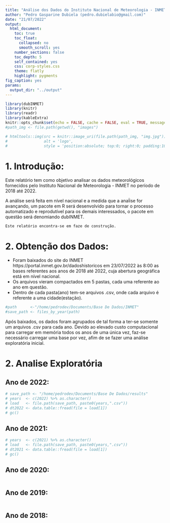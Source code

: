 ```yaml
---
title: "Análise dos Dados do Instituto Nacional de Meteorologia - INMET (2018-2022)"
author: "Pedro Gasparine Dubiela (pedro.dubielabio@gmail.com)"
date: "21/07/2022"
output:
  html_document:
    toc: true
    toc_float:
      collapsed: no
      smooth_scroll: yes
    number_sections: false
    toc_depth: 5
    self_contained: yes
    css: corp-styles.css
    theme: flatly
    highlight: pygments    
fig_caption: yes
params: 
  output_dir: "../output"
---
```


```r
library(dubINMET)
library(knitr)
library(readr)
library(kableExtra)
knitr::opts_chunk$set(echo = FALSE, cache = FALSE, eval = TRUE, message=FALSE, warning=FALSE)
#path_img <- file.path(getwd(), "images")
```

```r
# htmltools::img(src = knitr::image_uri(file.path(path_img, "img.jpg")), 
#                alt = 'logo', 
#                style = 'position:absolute; top:0; right:0; padding:10px; width:150px; height:120px;')
```

# 1. Introdução:
<p>Este relatório tem como objetivo analisar os dados meteorológicos fornecidos pelo Instituto Nacional de Meteorologia - INMET no período de 2018 até 2022.</p> 
<p>A análise será feita em nível nacional e a medida que a anaĺise for avançando, um pacote em R será desenvolvido para tornar o processo automatizado e reprodutível para os demais interessados, o pacote em questão será denomiando dubINMET.</p>
 
 ``` 
Este relatório encontra-se em faze de construção.

```
 
# 2. Obtenção dos Dados:
- Foram baixados do site do INMET https://portal.inmet.gov.br/dadoshistoricos em 23/07/2022 às 8:00 as bases referentes
aos anos de 2018 até  2022, cuja abertura geográfica está em  nível nacional.
- Os arquivos vieram compactados em 5 pastas, cada uma referente ao ano em questão. 
- Dentro de cada pasta(ano) tem-se arquivos .csv, onde cada arquivo é referente a uma cidade(estação).
```r
#path      <-"/home/pedrodev/Documents/Base De Dados/INMET"
#save_path <- files_by_year(path)
```

Após baixados, os dados foram agrupados de tal forma a ter-se somente um arquivos .csv para cada ano. Devido ao elevado
custo computacional para carregar em memória todos os anos de uma única vez, faz-se necessário carregar uma base por vez, afim de se fazer uma análise exploratória inicial.

# 2. Analise Exploratória

## Ano de 2022:
```r
# save_path <- "/home/pedrodev/Documents/Base De Dados/results"
# years  <- c(2022) %>% as.character()
# load   <- file.path(save_path, paste0(years,".csv"))
# dt2022 <- data.table::fread(file = load[1])
# gc()
```
## Ano de 2021:
```r
# years  <- c(2021) %>% as.character()
# load   <- file.path(save_path, paste0(years,".csv"))
# dt2021 <- data.table::fread(file = load[1])
# gc()
```

## Ano de 2020:
```r

```

## Ano de 2019:
```r

```

## Ano de 2018:
```r

```




